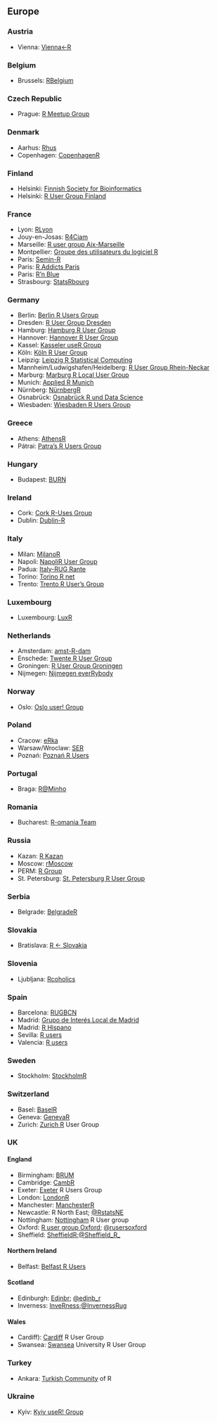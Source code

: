 ## Europe

### Austria

  * Vienna: [Vienna<-R](http://www.meetup.com/ViennaR/)
  
### Belgium

  * Brussels: [RBelgium](http://www.meetup.com/RBelgium/)

### Czech Republic 

  * Prague: [R Meetup Group](http://www.meetup.com/Prague-R-Meetup-Group/)

### Denmark

  * Aarhus: [Rhus](http://www.meetup.com/Rhus-useR-group)
  * Copenhagen: [CopenhagenR](http://www.meetup.com/CopenhagenR-useR-Group/)
  
### Finland

  * Helsinki: [Finnish Society for Bioinformatics](http://www.bioinf.fi/)
  * Helsinki: [R User Group Finland](http://www.meetup.com/R-User-Group-Finland/)

### France 
  *  Lyon: [RLyon](http://www.meetup.com/R-Lyon/)
  *  Jouy-en-Josas: [R4Ciam](http://ciam.inra.fr/r4ciam/)
  *  Marseille: [R user group Aix-Marseille](http://www.meetup.com/R-user-group-Aix-Marseille/)
  *  Montpellier: [Groupe des utilisateurs du logiciel R](http://forums.cirad.fr/logiciel-R/)
  *  Paris: [Semin-R](http://www.mnhn.fr/semin-r/)
  *  Paris: [R Addicts Paris](http://www.meetup.com/rparis/events/124508332/)
  *  Paris: [R'n Blue](http://www.meetup.com/Rn-Blue/)
  *  Strasbourg: [StatsRbourg](http://www.meetup.com/StatsRbourg/)
  
### Germany 

  *  Berlin: [Berlin R Users Group](http://www.meetup.com/Berlin-R-Users-Group/ )
  *  Dresden: [R User Group Dresden](http://rusersdresden.wordpress.com/)
  *  Hamburg: [Hamburg R User Group](http://www.meetup.com/Hamburg-R-User-Group/)
  *  Hannover: [Hannover R User Group](https://www.meetup.com/de-DE/Hannover-R-User-Group/) 
  *  Kassel: [Kasseler useR Group](http://www.meetup.com/Kassel-useR-Group/)
  *  Köln: [Köln R User Group](http://www.meetup.com/KoelnRUG/)
  *  Leipzig: [Leipzig R Statistical Computing](http://www.meetup.com/Leipzig-R-statistical-computing/)
  *  Mannheim/Ludwigshafen/Heidelberg: [R User Group Rhein-Neckar](http://www.meetup.com/R-User-Group-Rhein-Neckar)
  *  Marburg: [Marburg R Local User Group](http://www.r-marburg.de/)
  *  Munich: [Applied R Munich](http://www.meetup.com/Applied-R-Munich)
  *  Nürnberg: [NürnbergR](https://www.xing.com/net/ruser-nuernberg/)
  *  Osnabrück: [Osnabrück R und Data Science](https://www.meetup.com/de-DE/Osnabrueck-R-und-Data-Science/)
  *  Wiesbaden: [Wiesbaden R Users Group](http://www.meetup.com/Wiesbaden-R-Users-Group)
  
### Greece

  * Athens: [AthensR](http://www.meetup.com/AthensR/)
  * Pátrai: [Patra's R Users Group](http://www.meetup.com/Patras-R-Users-Group)

### Hungary

  * Budapest: [BURN](http://www.meetup.com/Budapest-Users-of-R-Network)

### Ireland

  * Cork: [Cork R-Uses Group](http://www.meetup.com/Cork-Ireland-R-Users-Group/)
  * Dublin: [Dublin-R](http://www.meetup.com/DublinR/)

### Italy

  * Milan: [MilanoR](http://www.milanor.net/)
  * Napoli: [NapoliR User Group](http://www.meetup.com/Napoli-R-User-Group/)
  * Padua: [Italy-RUG Rante](http://groups.google.com/group/rante)
  * Torino: [Torino R net](http://torinor.net/)
  * Trento: [Trento R User's Group](http://www.meetup.com/Trento-R-Users-Group/)

### Luxembourg

  * Luxembourg: [LuxR](http://www.meetup.com/LuxRgroup/)

### Netherlands

  * Amsterdam: [amst-R-dam](http://www.meetup.com/amst-R-dam/)
  * Enschede: [Twente R User Group](http://twenterug.wordpress.com/)
  * Groningen: [R User Group Groningen](http://richelbilderbeek.nl/RuserGroupGroningen.htm)
  * Nijmegen: [Nijmegen everRybody](http://www.meetup.com/Nijmegen-eveRybody/)

### Norway

  * Oslo: [Oslo user! Group](http://www.meetup.com/Oslo-useR-Group/)

### Poland

  * Cracow: [eRka](http://www.meetup.com/Spotkania-Entuzjastow-R-Cracow-R-Users-Group-Meetup/events/214840612/)
  * Warsaw/Wroclaw: [SER](http://smarterpoland.pl/SER/)
  * Poznań: [Poznań R Users](http://www.meetup.com/Poznan-R-User-Group-PAZUR/)

### Portugal

  * Braga: [R@Minho](http://www.meetup.com/R-Minho/)

### Romania

  * Bucharest: [R-omania Team](http://www.r-project.ro/our_team.html)

### Russia

  * Kazan: [R Kazan](http://www.meetup.com/R-Kazan/)
  * Moscow: [rMoscow](http://www.meetup.com/rMoscow/)
  * PERM: [R Group](http://r-group.mifit.ru/?lang=enPeRm)
  * St. Petersburg: [St. Petersburg R User Group](http://www.meetup.com/St-Petersburg-R-User-Group/)

### Serbia

  * Belgrade: [BelgradeR](http://www.meetup.com/BelgradeR/)
  
### Slovakia
  * Bratislava: [R <- Slovakia](https://www.facebook.com/groups/931707906955080/)

### Slovenia

  * Ljubljana: [Rcoholics](http://groups.google.com/group/rkoholikiAnonymous)

### Spain

  * Barcelona: [RUGBCN](http://rugbcn.wordpress.com/)
  * Madrid: [Grupo de Interés Local de Madrid](http://madrid.r-es.org/)
  * Madrid: [R Hispano](http://r-es.org/)
  * Sevilla: [R users](https://sevillarusers.wordpress.com/)
  * Valencia: [R users](https://valenciarusers.wordpress.com/)


### Sweden
  * Stockholm: [StockholmR](http://www.meetup.com/StockholmR/)

### Switzerland
  * Basel: [BaselR](http://www.baselr.org/)
  * Geneva: [GenevaR](http://www.geneva-r.org/)
  * Zurich: [Zurich R](http://www.meetup.com/Zurich-R-User-Group/) User Group

### UK

#### England {-}

  * Birmingham: [BRUM](http://www.meetup.com/BirminghamR/)
  * Cambridge: [CambR](http://www.cambr.org.uk/)
  * Exeter: [Exeter](http://www.meetup.com/Exeter-R-Users-Group-Exeter-Devon-England/) R Users Group
  * London: [LondonR](http://www.meetup.com/LondonR/)
  * Manchester: [ManchesterR](http://www.rmanchester.org/)
  * Newcastle: R North East; [\@RstatsNE](https://twitter.com/RstatsNE)
  * Nottingham: [Nottingham](http://www.meetup.com/NottinghamR-Nottingham-R-Users-Group/) R User group
  * Oxford: [R user group Oxford](https://r-oxford.github.io/); [\@rusersoxford](https://twitter.com/rusersoxford)
  * Sheffield: [SheffieldR](http://www.meetup.com/SheffieldR-Sheffield-R-Users-Group/);[\@Sheffield_R_](https://twitter.com/Sheffield_R_)

#### Northern Ireland {-}

  * Belfast: [Belfast R Users](http://brusers.tumblr.com/)

#### Scotland {-}

  * Edinburgh: [Edinbr](http://edinbr.org); [\@edinb_r](https://twitter.com/edinb_r)
  * Inverness: [InveRness](https://www.facebook.com/InveRness-R-User-Group-195100587522377/);[\@InvernessRug](https://twitter.com/InvernessRug)

#### Wales {-}

  * Cardiff): [Cardiff](http://www.meetup.com/Cardiff-R-User-Group/) R User Group
  * Swansea: [Swansea](https://sites.google.com/site/swanseauniversityrusergroup/home) University R User Group
  
  
### Turkey
  * Ankara: [Turkish Community](http://www.meetup.com/Turkish-Community-of-R/) of R

### Ukraine
  * Kyiv: [Kyiv useR! Group](http://www.meetup.com/Kyiv-useR-Group/)
